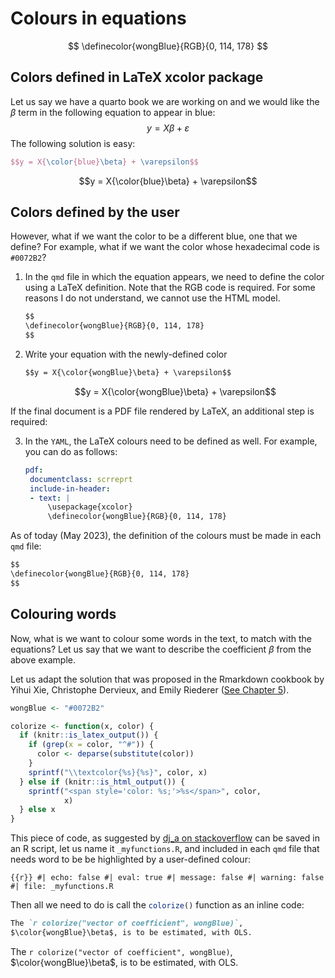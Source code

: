 # Colours in equations


$$
\definecolor{wongBlue}{RGB}{0, 114, 178}
$$

## Colors defined in LaTeX xcolor package

Let us say we have a quarto book we are working on and we would like the $\beta$ term in the following equation to appear in blue:
$$y = X\beta + \varepsilon$$
The following solution is easy:
```latex
$$y = X{\color{blue}\beta} + \varepsilon$$
```


$$y = X{\color{blue}\beta} + \varepsilon$$

## Colors defined by the user

However, what if we want the color to be a different blue, one that we define? For example, what if we want the color whose hexadecimal code is `#0072B2`?

1. In the `qmd` file in which the equation appears, we need to define the color using a LaTeX definition. Note that the RGB code is required. For some reasons I do not understand, we cannot use the HTML model.
   ```markdown
$$
\definecolor{wongBlue}{RGB}{0, 114, 178}
$$
   ```

2. Write your equation with the newly-defined color
   ```markdown
$$y = X{\color{wongBlue}\beta} + \varepsilon$$
   ```
   $$y = X{\color{wongBlue}\beta} + \varepsilon$$

If the final document is a PDF file rendered by LaTeX, an additional step is required:

3. In the `YAML`, the LaTeX colours need to be defined as well. For example, you can do as follows:
   ```YAML
pdf:
    documentclass: scrreprt
    include-in-header:
    - text: |
        \usepackage{xcolor}
        \definecolor{wongBlue}{RGB}{0, 114, 178}
   ```

:::{callout-note}

As of today (May 2023), the definition of the colours must be made in each `qmd` file:
```markdown
$$
\definecolor{wongBlue}{RGB}{0, 114, 178}
$$
```

:::

## Colouring words


Now, what is we want to colour some words in the text, to match with the equations? Let us say that we want to describe the coefficient $\beta$ from the above example.

Let us adapt the solution that was proposed in the Rmarkdown cookbook by Yihui Xie, Christophe Dervieux, and Emily Riederer ([See Chapter 5](https://bookdown.org/yihui/rmarkdown-cookbook/font-color.html#using-an-r-function-to-write-raw-html-or-latex-code)).

```r
wongBlue <- "#0072B2"

colorize <- function(x, color) {
  if (knitr::is_latex_output()) {
    if (grep(x = color, "^#")) {
      color <- deparse(substitute(color))
    }
    sprintf("\\textcolor{%s}{%s}", color, x)
  } else if (knitr::is_html_output()) {
    sprintf("<span style='color: %s;'>%s</span>", color,
            x)
  } else x
}
```

This piece of code, as suggested by [dj_a on stackoverflow](https://stackoverflow.com/a/73503490) can be saved in an R script, let us name it `_myfunctions.R`, and included in each `qmd` file that needs word to be be highlighted by a user-defined colour:

```{{r}}
#| echo: false
#| eval: true
#| message: false
#| warning: false
#| file: _myfunctions.R
```


Then all we need to do is call the `colorize()`{.R} function as an inline code:
```markdown
The `r colorize("vector of coefficient", wongBlue)`,
$\color{wongBlue}\beta$, is to be estimated, with OLS.
```


The `r colorize("vector of coefficient", wongBlue)`, $\color{wongBlue}\beta$, is to be estimated, with OLS.

